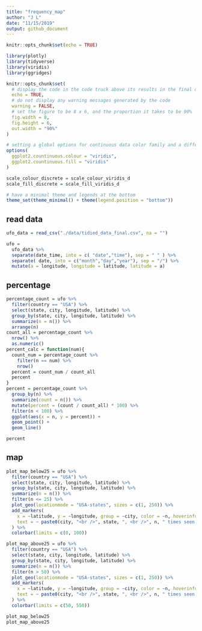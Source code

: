 ```yaml
---
title: "frequency_map"
author: "J L"
date: "11/15/2019"
output: github_document
---
```


```r
knitr::opts_chunk$set(echo = TRUE)

library(plotly)
library(tidyverse)
library(viridis)
library(ggridges)

knitr::opts_chunk$set(
  # display the code in the code truck above its results in the final document
  echo = TRUE,
  # do not display any warning messages generated by the code
  warning = FALSE,
  # set the figure to be 8 x 6, and the proportion it takes to be 90%
  fig.width = 8,
  fig.height = 6, 
  out.width = "90%"
)

# setting a global options for continuous data color family and a different format to set discrete data to have a color family
options(
  ggplot2.countinuous.colour = "viridis",
  ggplot2.countinuous.fill = "viridis"
)

scale_colour_discrete = scale_colour_viridis_d
scale_fill_discrete = scale_fill_viridis_d

# have a minimal theme and legends at the bottom
theme_set(theme_minimal() + theme(legend.position = "bottom"))
```

## read data

```r
ufo_data = read_csv("./data/tidied_data_final.csv", na = "")

ufo =
  ufo_data %>%  
  separate(date_time, into = c( "date","time"), sep = " " ) %>%
  separate( date, into = c("month","day","year"), sep = "/") %>% 
  mutate(a = longitude, longitude = latitude, latitude = a)
```


## percentage 

```r
percentage_count = ufo %>% 
  filter(country == "USA") %>% 
  select(state, city, longitude, latitude) %>% 
  group_by(state, city, longitude, latitude) %>% 
  summarize(n = n()) %>% 
  arrange(n) 
count_all = percentage_count %>% 
  nrow() %>% 
  as.numeric()
percent_calc = function(num){
  count_num = percentage_count %>% 
    filter(n == num) %>% 
    nrow()
  percent = count_num / count_all
  percent
}
percent = percentage_count %>% 
  group_by(n) %>% 
  summarize(count = n()) %>% 
  mutate(percent = (count / count_all) * 100) %>% 
  filter(n < 100) %>% 
  ggplot(aes(x = n, y = percent)) +
  geom_point() +
  geom_line()

percent
```


## map

```r
plot_map_below25 = ufo %>% 
  filter(country == "USA") %>% 
  select(state, city, longitude, latitude) %>% 
  group_by(state, city, longitude, latitude) %>% 
  summarize(n = n()) %>% 
  filter(n <= 25) %>% 
  plot_geo(locationmode = "USA-states", sizes = c(1, 250)) %>% 
  add_markers(
    x = ~latitude, y = ~longitude, group = ~city, color = ~n, hoverinfo = "text",
    text = ~ paste0(city, "<br />", state, ", <br />", n, " times seen UFO")
  ) %>% 
  colorbar(limits = c(0, 100))

plot_map_above25 = ufo %>% 
  filter(country == "USA") %>% 
  select(state, city, longitude, latitude) %>% 
  group_by(state, city, longitude, latitude) %>% 
  summarize(n = n()) %>% 
  filter(n > 50) %>% 
  plot_geo(locationmode = "USA-states", sizes = c(1, 250)) %>% 
  add_markers(
    x = ~latitude, y = ~longitude, group = ~city, color = ~n, hoverinfo = "text",
    text = ~ paste0(city, "<br />", state, ", <br />", n, " times seen UFO")
  ) %>% 
  colorbar(limits = c(50, 550))

plot_map_below25
plot_map_above25
```

